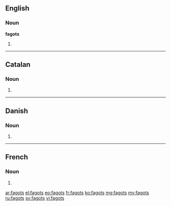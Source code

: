 ==English==

===Noun===
'''fagots'''

# {{plural of|fagot}}

----

==Catalan==

===Noun===
{{ca-noun-form}}

# {{plural of|fagot|lang=ca|nocat=1}}

----

==Danish==

===Noun===
{{head|da|noun form|g=c}}

# {{form of|genitive singular indefinite|fagot|lang=da}}

----

==French==

===Noun===
{{head|fr|g=m-p}}

# {{plural of|fagot|lang=fr}}

[[ar:fagots]]
[[el:fagots]]
[[eo:fagots]]
[[fr:fagots]]
[[ko:fagots]]
[[mg:fagots]]
[[my:fagots]]
[[ru:fagots]]
[[sv:fagots]]
[[vi:fagots]]